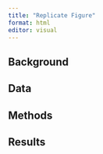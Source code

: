 ```yaml
---
title: "Replicate Figure"
format: html
editor: visual
---
```


## Background

## Data

## Methods

## Results

